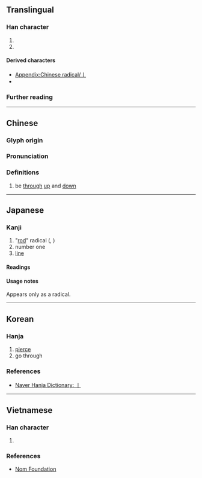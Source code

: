 {{also|[[一]]|[[∣]]|[[׀]]|[[ǀ]]|[[〡]]|ㆳ|ㅣ|{{unsupported|pipe}}|uni=auto}}
{{character info}}
{{character info|⼁}}
==Translingual==
{{stroke order|strokes=1}}
{{stroke order|type=animate}}

===Han character===
{{Han char|rn=2|rad=丨|as=00|sn=1|four=|canj=L,XL}}

# {{mul-kangxi radical-def}}
# {{mul-shuowen radical-def|10}}

====Derived characters====
* [[Appendix:Chinese radical/丨]]
* {{l|mul|[[引]], [[旧]], [[頥]], [[䇂]]}}

===Further reading===
{{Han ref|kx=0078.200|dkj=00067|dj=0157.450|hdz=10028.020|uh=4E28}}

----

==Chinese==
{{zh-forms}}

===Glyph origin===
{{Han etym}}

===Pronunciation===
{{zh-pron
|m=gǔn
|c=gwan2
|h=pfs=kun
|mn=kún
|w=
|mc=y
|oc=y
|ma=|ma2=
|cat=
}}

===Definitions===
{{head|zh|Han character}}

# {{zh-hist-ghost}} be [[through]] [[up]] and [[down]]

----

==Japanese==

===Kanji===
{{ja-kanji|grade=r|rs=丨0}}

# "[[rod]]" radical ({{ja-r|ぼう}}, {{ja-r|たてぼう}})
# number one
# [[line]]

====Readings====
{{ja-readings
|goon=こん,し,にょ
|kanon=こん,し,じょ
|kun=すす-む,しりぞ-く
}}

====Usage notes====
Appears only as a radical.

----

==Korean==

===Hanja===
{{ko-hanja|뚫다|뚫을|곤}}

# [[pierce]]
# go through

===References===
* [https://hanja.dict.naver.com/hanja?q=丨 Naver Hanja Dictionary: 丨]

----

==Vietnamese==

===Han character===
{{vi-readings|hanviet=cổn|nom=cổn|rs=丨00}}

# {{rfdef|vi|sort=丨00}}

===References===
* [http://nomfoundation.org/common/nom_details.php?codepoint=4E28 Nom Foundation]

{{cln|vi|Han tu}}